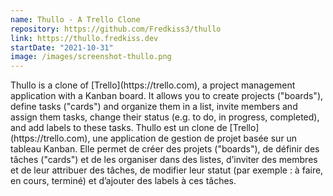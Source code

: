 ```yaml
---
name: Thullo - A Trello Clone
repository: https://github.com/Fredkiss3/thullo
link: https://thullo.fredkiss.dev
startDate: "2021-10-31"
image: /images/screenshot-thullo.png
---
```



<LocalizedContent locale='en'>
Thullo is a clone of [Trello](https://trello.com), a project management application with a Kanban board.  
It allows you to create projects ("boards"), define tasks ("cards") and organize them in a list,  
invite members and assign them tasks, change their status (e.g. to do, in progress, completed), and add labels to these tasks.
</LocalizedContent>

<LocalizedContent locale='fr'>
Thullo est un clone de [Trello](https://trello.com), une application de gestion de projet basée sur un tableau Kanban.  
Elle permet de créer des projets ("boards"), de définir des tâches ("cards") et de les organiser dans des listes,  
d’inviter des membres et de leur attribuer des tâches, de modifier leur statut (par exemple : à faire, en cours, terminé) et d’ajouter des labels à ces tâches.
</LocalizedContent>
